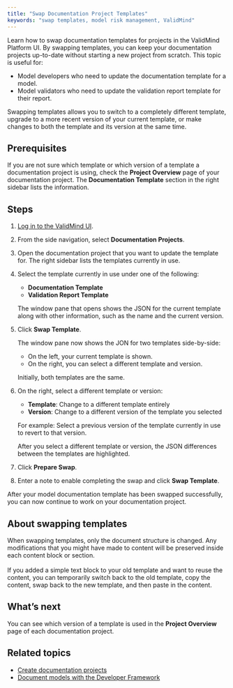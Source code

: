 ```yaml
---
title: "Swap Documentation Project Templates"
keywords: "swap templates, model risk management, ValidMind"
---
```


Learn how to swap documentation templates for projects in the ValidMind Platform UI. By swapping templates, you can keep your documentation projects up-to-date without starting a new project from scratch. This topic is useful for:

- Model developers who need to update the documentation template for a model.
- Model validators who need to update the validation report template for their report.

Swapping templates allows you to switch to a completely different template, upgrade to a more recent version of your current template, or make changes to both the template and its version at the same time. 

## Prerequisites

If you are not sure which template or which version of a template a documentation project is using, check the **Project Overview** page of your documentation project. The **Documentation Template** section in the right sidebar lists the information.

## Steps

1. [Log in to the ValidMind UI]({{< var vm_ui >}}).

2. From the side navigation, select **Documentation Projects**.

3. Open the documentation project that you want to update the template for. The right sidebar lists the templates currently in use.

4. Select the template currently in use under one of the following:
   
   - **Documentation Template** 
   - **Validation Report Template**
   
   The window pane that opens shows the JSON for the current template along with other information, such as the name and the current version.

4. Click **Swap Template**. 
   
   The window pane now shows the JON for two templates side-by-side:
   
      - On the left, your current template is shown.
      - On the right, you can select a different template and version.
   
   Initially, both templates are the same. 

5. On the right, select a different template or version:
   
   - **Template**: Change to a different template entirely
   - **Version**: Change to a different version of the template you selected
   
   For example: Select a previous version of the template currently in use to revert to that version. 
   
   After you select a different template or version, the JSON differences between the templates are highlighted. 

6. Click **Prepare Swap**.

7. Enter a note to enable completing the swap and click **Swap Template**.

After your model documentation template has been swapped successfully, you can now continue to work on your documentation project.

::: {.column-margin}
::: {.callout-info}
## About swapping templates
<!--- NR Can we explain this a bit better for people who are not yet familiar with editing content blocks?  --->
When swapping templates, only the document structure is changed. Any modifications that you might have made to content will be preserved  inside each content block or section.
<br><br>
If you added a simple text block to your old template and want to reuse the content, you can temporarily switch back to the old template,  copy the content, swap back to the new template, and then paste in the content.
:::
:::


<!---
## Troubleshooting

[Include any common issues or errors that may arise during the task and how to resolve them.]
--->

## What's next

You can see which version of a template is used in the **Project Overview** page of each documentation project. 

## Related topics

* [Create documentation projects](create-documentation-project.qmd)
* [Document models with the Developer Framework](document-models-with-framework.qmd)
